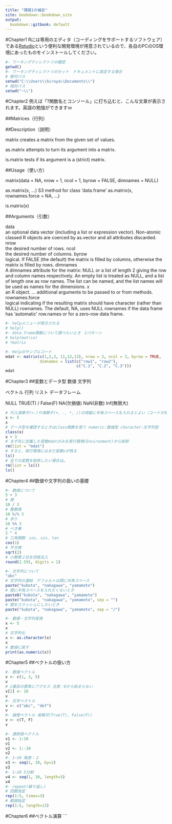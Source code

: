 ```yaml
---
title: "課題1の補足"
site: bookdown::bookdown_site
output:
  bookdown::gitbook: default
---
```

#Chapter1
Rには専用のエディタ（コーディングをサポートするソフトウェア）である[Rstudio](https://www.rstudio.com/products/rstudio/download/)という便利な開発環境が用意されているので、各自のPCのOS環境にあったものをインストールしてください。

```r
#- ワーキングディレクトリの確認
getwd()
#- ワーキングディレクトリのセット　ドキュメントに設定する場合
# 絶対パス
setwd("C:\\Users\\hiroya\\Documents\\")
# 相対パス
setwd("~\\")

```
#Chapter2
例えば「?関数名とコンソール」に打ち込むと、こんな文章が表示されます。英語の勉強ができますｗ

##Matrices（行列）

##Description（説明）

matrix creates a matrix from the given set of values.

as.matrix attempts to turn its argument into a matrix.

is.matrix tests if its argument is a (strict) matrix.

##Usage（使い方）

matrix(data = NA, nrow = 1, ncol = 1, byrow = FALSE,
       dimnames = NULL)

as.matrix(x, ...)
S3 method for class 'data.frame'
as.matrix(x, rownames.force = NA, ...)

is.matrix(x)

##Arguments（引数）

data	
an optional data vector (including a list or expression vector). Non-atomic classed R objects are coerced by as.vector and all attributes discarded.
nrow	
the desired number of rows.
ncol	
the desired number of columns.
byrow	
logical. If FALSE (the default) the matrix is filled by columns, otherwise the matrix is filled by rows.
dimnames	
A dimnames attribute for the matrix: NULL or a list of length 2 giving the row and column names respectively. An empty list is treated as NULL, and a list of length one as row names. The list can be named, and the list names will be used as names for the dimensions.
x	
an R object.
...	
additional arguments to be passed to or from methods.
rownames.force	
logical indicating if the resulting matrix should have character (rather than NULL) rownames. The default, NA, uses NULL rownames if the data frame has ‘automatic’ row.names or for a zero-row data frame.

```r
#- helpメニューが表示される
# help()
#- data.frame関数について調べたいとき　2パターン
# help(matrix)
# ?matrix

#- Helpのサンプルコード
mdat <- matrix(c(1,2,3, 11,12,13), nrow = 2, ncol = 3, byrow = TRUE,
               dimnames = list(c("row1", "row2"),
                               c("C.1", "C.2", "C.3")))
mdat


```

#Chapter3
##変数とデータ型
数値
文字列

ベクトル
行列
リスト
データフレーム

NULL
TRUE(T) / False(F)
NA(欠損値)
NaN(非数)
Inf(無限大)

```r
# 代入演算子(<-)や演算子(+, -, *, /)の両脇に半角スペースを入れるとよい（コードが見やすくなる）
x <- 5
x
# データ型を確認するときはclass関数を使う numeric:数値型 character:文字列型
class(x)
x + 3
# まず先に定義した変数mdatのみを実行環境(Environment)から削除
rm(list = "mdat")
# すると、実行環境にはまだ変数xが残る
ls()
# 全ての変数を削除したい場合は…
rm(list = ls())
ls()
```
#Chapter4
##数値や文字列の扱いの基礎
```r
#- 数値について
5 + 3
# 商
10 / 3
# 整数商
10 %/% 3
# 余り
10 %% 3
# べき乗
2 ^ 4
# 三角関数　cos, sin, tan
cos(1)
# 平方根
sqrt(2)
# 小数第２位を四捨五入
round(2.555, digits = 1)

#- 文字列について
"abc"
# 文字列の連結　デフォルトは間に半角スペース
paste("kubota", "nakagawa", "yamamoto")
# 間に半角スペースを入れたくないとき
paste0("kubota", "nakagawa", "yamamoto")
paste("kubota", "nakagawa", "yamamoto", sep = "")
# 間をスラッシュにしたいとき
paste("kubota", "nakagawa", "yamamoto", sep = "/")

#- 数値・文字列変換
x <- 5
x
# 文字列化
x <- as.character(x)
x
# 数値に戻す
print(as.numeric(x))

```
#Chapter5
##ベクトルの扱い方
```r
#- 数値ベクトル
v <- c(1, 3, 5)
v
# 2番目の要素にアクセス 注意：0から始まらない
v[2] <- 10
v
#- 文字ベクトル
v <- c("abc", "def")
v
#- 論理ベクトル 省略可(True(T), False(F))
v <- c(T, F)
v

#- 連続値ベクトル
v1 <- 1:10
v1 
v2 <- 1:-10
v2
#- 1~10 階差：２
v3 <- seq(1, 10, by=2)
v3
#- 1~10 5分割
v4 <- seq(1, 10, length=5)
v4
#- repeat(繰り返し)
# 回数指定
rep(1:5, times=3)
# 範囲指定
rep(1:5, length=13)

```
#Chapter6
##ベクトル演算
```